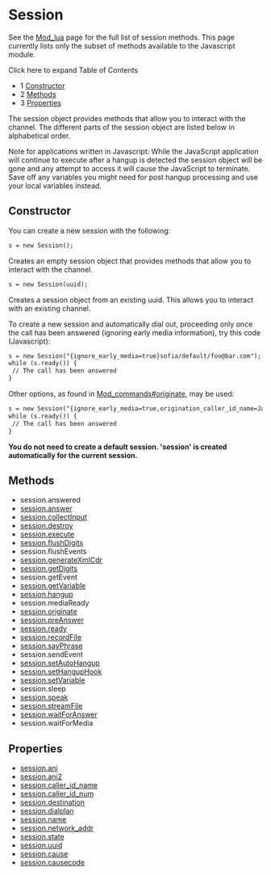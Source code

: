 
# Session 

 

See the [Mod\_lua](../../../Modules/mod_lua_1048944.mdx#--) page for the full list of session methods. This page currently lists only the subset of methods available to the Javascript module.

Click here to expand Table of Contents

* 1 [Constructor](#constructor)
* 2 [Methods](#methods)
* 3 [Properties](#properties)

The session object provides methods that allow you to interact with the channel. The different parts of the session object are listed below in alphabetical order.

Note for applications written in Javascript: While the JavaScript application will continue to execute after a hangup is detected the session object will be gone and any attempt to access it will cause the JavaScript to terminate. Save off any variables you might need for post hangup processing and use your local variables instead.

## Constructor

You can create a new session with the following:

```xml
s = new Session();
```

Creates an empty session object that provides methods that allow you to interact with the channel.

```xml
s = new Session(uuid);
```

Creates a session object from an existing uuid. This allows you to interact with an existing channel.

To create a new session and automatically dial out, proceeding only once the call has been answered (ignoring early media information), try this code (Javascript):

```xml
s = new Session("{ignore_early_media=true}sofia/default/foo@bar.com");
while (s.ready()) {
 // The call has been answered
}
```

Other options, as found in [Mod\_commands#originate](../../../Modules/mod_commands_1966741.mdx#originate), may be used:

```xml
s = new Session("{ignore_early_media=true,origination_caller_id_name=Jack}sofia/default/foo@bar.com");
while (s.ready()) {
 // The call has been answered
}
```

**You do not need to create a default session. 'session' is created automatically for the current session.**

## Methods

* session.answered
* [session.answer](Session-answer_13173927.mdx#about)
* [session.collectInput](Session-collectInput_13173960.mdx#about)
* [session.destroy](Session-destroy_13174179.mdx#--)
* [session.execute](../JavaScript-API-Reference/Session-Execute_13173606.mdx)
* [session.flushDigits](Session-flushDigits_13173976.mdx#--)
* session.flushEvents
* [session.generateXmlCdr](Session_generateXmlCdr_13174093.mdx#about)
* [session.getDigits](Session-getDigits_13173983.mdx#example)
* session.getEvent
* [session.getVariable](../Javascript-Examples/Session-getVariable_13174000.mdx#example)
* [session.hangup](Session-hangup_13174020.mdx#about)
* session.mediaReady
* [session.originate](Session-originate_13174215.mdx#usage)
* [session.preAnswer](Session-preAnswer_13174109.mdx#about)
* [session.ready](Session-ready_13174072.mdx#--)
* [session.recordFile](Session-recordFile_13174110.mdx#about)
* [session.sayPhrase](Session-sayPhrase_13174126.mdx#about)
* session.sendEvent
* [session.setAutoHangup](Session_setAutoHangup_13174123.mdx#about)
* [session.setHangupHook](Session-setHangupHook_13174144.mdx#about)
* [session.setVariable](Session-setVariable_13174153.mdx#about)
* session.sleep
* [session.speak](Session-speak_13174162.mdx#about)
* [session.streamFile](./Session-streamFile_13174182.mdx#about)
* [session.waitForAnswer](Session-waitForAnswer_13174132.mdx#see-also)
* session.waitForMedia

## Properties

* [session.ani](index.mdx#methods)
* [session.ani2](index.mdx#methods)
* [session.caller\_id\_name](Session-caller-id-name_13173934.mdx#about)
* [session.caller\_id\_num](Session-caller-id-num_13173943.mdx#about)
* [session.destination](Session-destination_13173955.mdx#about)
* [session.dialplan](Session-dialplan_13173975.mdx#about)
* [session.name](index.mdx#methods)
* [session.network\_addr](Session-network-addr_13174038.mdx#-freeswitch--session-network-addr-)
* [session.state](./Session-state_13174137.mdx#about)
* [session.uuid](./Session-uuid_75301156.mdx#about)
* [session.cause](Session-cause_13174108.mdx#about)
* [session.causecode](Session-causecode_13174117.mdx#about)



